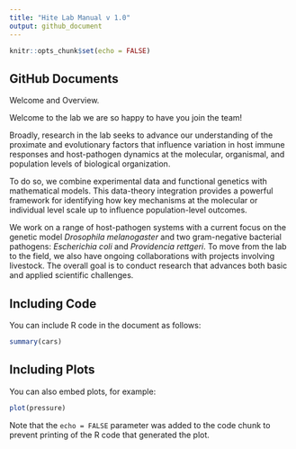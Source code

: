 ```yaml
---
title: "Hite Lab Manual v 1.0"
output: github_document
---
```


```r
knitr::opts_chunk$set(echo = FALSE)
```

## GitHub Documents
Welcome and Overview.

Welcome to the lab we are so happy to have you join the team! 

Broadly, research in the lab seeks to advance our understanding of the proximate and evolutionary factors that influence variation in host immune responses and host-pathogen dynamics at the molecular, organismal, and population levels of biological organization.  

To do so, we combine experimental data and functional genetics with mathematical models. This data-theory integration provides a powerful framework for identifying how key mechanisms at the molecular or individual level scale up to influence population-level outcomes. 

We work on a range of host-pathogen systems with a current focus on the genetic model *Drosophila melanogaster* and two gram-negative bacterial pathogens: *Escherichia coli* and *Providencia rettgeri*. To move from the lab to the field, we also have ongoing collaborations with projects involving livestock. The overall goal is to conduct research that advances both basic and applied scientific challenges. 

## Including Code

You can include R code in the document as follows:

```r
summary(cars)
```

## Including Plots

You can also embed plots, for example:

```r
plot(pressure)
```

Note that the `echo = FALSE` parameter was added to the code chunk to prevent printing of the R code that generated the plot.
